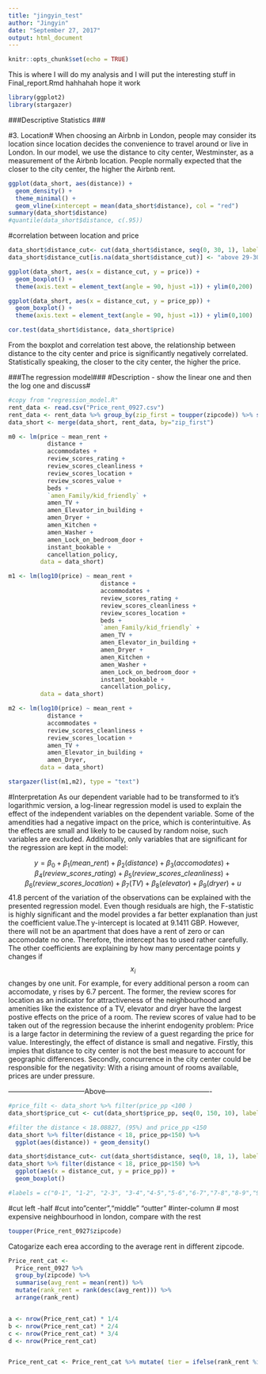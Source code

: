 ```yaml
---
title: "jingyin_test"
author: "Jingyin"
date: "September 27, 2017"
output: html_document
---
```


```r
knitr::opts_chunk$set(echo = TRUE)
```


This is where I will do my analysis and I will put the interesting stuff in Final_report.Rmd
hahhahah  hope it work

```r
library(ggplot2)
library(stargazer)
```


###Descriptive Statistics ###

#3. Location#
When choosing an Airbnb in London, people may consider its location since location decides the convenience to travel around or live in London. In our model, we use the distance to city center, Westminster, as a measurement of the Airbnb location. People normally expected that the closer to the city center, the higher the Airbnb rent.

```r
ggplot(data_short, aes(distance)) + 
  geom_density() +
  theme_minimal() +
  geom_vline(xintercept = mean(data_short$distance), col = "red") 
summary(data_short$distance)
#quantile(data_short$distance, c(.95))

```

#correlation between location and price

```r
data_short$distance_cut<- cut(data_short$distance, seq(0, 30, 1), labels = c("0-1", "1-2", "2-3", "3-4","4-5","5-6","6-7","7-8","8-9","9-10","10-11","11-12","12-13","13-14","14-15","15-16","16-17","17-18","18-19","19-20","20-21","21-22","22-23","23-24","24-25","25-26","26-27","27-28","28-29","above 29-30"))
data_short$distance_cut[is.na(data_short$distance_cut)] <- "above 29-30"

ggplot(data_short, aes(x = distance_cut, y = price)) + 
  geom_boxplot() +
  theme(axis.text = element_text(angle = 90, hjust =1)) + ylim(0,200)

ggplot(data_short, aes(x = distance_cut, y = price_pp)) + 
  geom_boxplot() +
  theme(axis.text = element_text(angle = 90, hjust =1)) + ylim(0,100)

cor.test(data_short$distance, data_short$price)
```
From the boxplot and correlation test above, the relationship between distance to the city center and price is significantly negatively correlated. Statistically speaking, the closer to the city center, the higher the price.



###The regression model###
#Description - show the linear one and then the log one and discuss#


```r
#copy from "regression_model.R"
rent_data <- read.csv("Price_rent_0927.csv")
rent_data <- rent_data %>% group_by(zip_first = toupper(zipcode)) %>% summarise(n = n(), mean_rent = mean(rent))
data_short <- merge(data_short, rent_data, by="zip_first")
```

```r
m0 <- lm(price ~ mean_rent +
           distance +
           accommodates + 
           review_scores_rating +
           review_scores_cleanliness +
           review_scores_location +
           review_scores_value +
           beds +
           `amen_Family/kid_friendly` +
           amen_TV +
           amen_Elevator_in_building +
           amen_Dryer +
           amen_Kitchen +
           amen_Washer +
           amen_Lock_on_bedroom_door +
           instant_bookable +
           cancellation_policy,
         data = data_short)

m1 <- lm(log10(price) ~ mean_rent +
                          distance +
                          accommodates + 
                          review_scores_rating +
                          review_scores_cleanliness +
                          review_scores_location +
                          beds +
                          `amen_Family/kid_friendly` +
                          amen_TV +
                          amen_Elevator_in_building +
                          amen_Dryer +
                          amen_Kitchen +
                          amen_Washer +
                          amen_Lock_on_bedroom_door +
                          instant_bookable +
                          cancellation_policy,
         data = data_short)

m2 <- lm(log10(price) ~ mean_rent +
           distance +
           accommodates + 
           review_scores_cleanliness +
           review_scores_location +
           amen_TV +
           amen_Elevator_in_building +
           amen_Dryer,
         data = data_short)

stargazer(list(m1,m2), type = "text")
```

#Interpretation
As our dependent variable had to be transformed to it's logarithmic version, a log-linear regression model is used to explain the effect of the independent variables on the dependent variable. Some of the amendities had a negative impact on the price, which is conterintuitive. As the effects are small and likely to be caused by random noise, such variables are excluded. Additionally, only variables that are significant for the regression are kept in the model:

$$ y =  \beta_0 + \beta_1(mean\_rent) + \beta_2(distance) + \beta_3(accomodates) + \beta_4(review\_scores\_rating) + \beta_5(review\_scores\_cleanliness) + \beta_6(review\_scores\_location) + \beta_7(TV) + \beta_8(elevator) + \beta_9(dryer) + u$$
41.8 percent of the variation of the observations can be explained with the presented regression model. Even though residuals are high, the F-statistic is highly significant and the model provides a far better explanation than just the coefficient value.The y-intercept is located at 9.1411 GBP. However, there will not be an apartment that does have a rent of zero or can accomodate no one. Therefore, the intercept has to used rather carefully. The other coefficients are explaining by how many percentage points y changes if $$x_i$$ changes by one unit. For example, for every additional person a room can accomodate, y rises by 6.7 percent. The former, the review scores for location as an indicator for attractiveness of the neighbourhood and amenities like the existence of a TV, elevator and dryer have the largest postive effects on the price of a room. The review scores of value had to be taken out of the regression because the inherint endogenity problem: Price is a large factor in determining the review of a guest regarding the price for value. Interestingly, the effect of distance is small and negative. Firstly, this impies that distance to city center is not the best measure to account for geographic differences. Secondly, concurrence in the city center could be responsible for the negativity: With a rising amount of rooms available, prices are under pressure. 

---------------------------------Above----------------------------------------------



```r
#price_filt <- data_short %>% filter(price_pp <100 )
data_short$price_cut <- cut(data_short$price_pp, seq(0, 150, 10), labels = c("0-10", "11-20", "21-30", "31-40", "41-50", "51-60", "61-70", "71-80", "81-90", "91-100", "101-110", "111-120", "121-130", "131-140", "141-150"))

#filter the distance < 18.08827, (95%) and price_pp <150
data_short %>% filter(distance < 18, price_pp<150) %>%
  ggplot(aes(distance)) + geom_density()

data_short$distance_cut<- cut(data_short$distance, seq(0, 18, 1), labels = c("0-1", "1-2", "2-3", "3-4","4-5","5-6","6-7","7-8","8-9","9-10","10-11","11-12","12-13","13-14","14-15","15-16","16-17","17-18"))
data_short %>% filter(distance < 18, price_pp<150) %>%
  ggplot(aes(x = distance_cut, y = price_pp)) + 
  geom_boxplot() 

#labels = c("0-1", "1-2", "2-3", "3-4","4-5","5-6","6-7","7-8","8-9","9-10","10-11","11-12","12-13","13-14","14-15","15-16","16-17","17-18","18-19","19-20","20-21","21-22","22-23","23-24","24-25","25-26","26-27","27-28","28-29","29-30", "30-31","31-32","32-33","33-34","34-35","35-36","36-37","37-38","38-39","39-40"))

```
#cut left -half
#cut into"center","middle" "outter"
#inter-column
# most expensive neighbourhood in london, compare with the rest
```r
toupper(Price_rent_0927$zipcode)
```

Catogarize each erea according to the average rent in different zipcode.

```r
Price_rent_cat <-
  Price_rent_0927 %>% 
  group_by(zipcode) %>% 
  summarise(avg_rent = mean(rent)) %>%
  mutate(rank_rent = rank(desc(avg_rent))) %>%
  arrange(rank_rent)


a <- nrow(Price_rent_cat) * 1/4
b <- nrow(Price_rent_cat) * 2/4
c <- nrow(Price_rent_cat) * 3/4
d <- nrow(Price_rent_cat)


Price_rent_cat <- Price_rent_cat %>% mutate( tier = ifelse(rank_rent %in% floor(c(1:a)), "tier1", ifelse(rank_rent %in% floor(c(a:b)), "tier2", ifelse(rank_rent %in% floor(c(b:c)), "tier3", ifelse(rank_rent %in% floor(c(c:d+1)), "tier4","" )))))

```